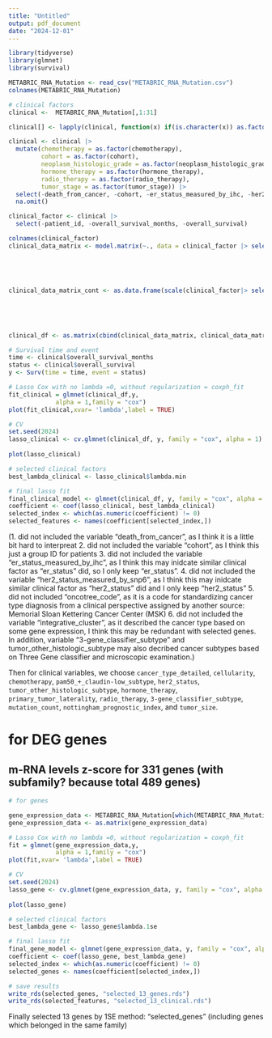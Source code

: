 ```yaml
---
title: "Untitled"
output: pdf_document
date: "2024-12-01"
---
```


```r
library(tidyverse)
library(glmnet)
library(survival)
```

```r
METABRIC_RNA_Mutation <- read_csv("METABRIC_RNA_Mutation.csv")
colnames(METABRIC_RNA_Mutation)

# clinical factors
clinical <-  METABRIC_RNA_Mutation[,1:31]

clinical[] <- lapply(clinical, function(x) if(is.character(x)) as.factor(x) else x)

clinical <- clinical |>
  mutate(chemotherapy = as.factor(chemotherapy), 
         cohort = as.factor(cohort), 
         neoplasm_histologic_grade = as.factor(neoplasm_histologic_grade), 
         hormone_therapy = as.factor(hormone_therapy), 
         radio_therapy = as.factor(radio_therapy), 
         tumor_stage = as.factor(tumor_stage)) |>
  select(-death_from_cancer, -cohort, -er_status_measured_by_ihc, -her2_status_measured_by_snp6, -oncotree_code, -integrative_cluster) |>
  na.omit()

clinical_factor <- clinical |>
  select(-patient_id, -overall_survival_months, -overall_survival)

colnames(clinical_factor)
clinical_data_matrix <- model.matrix(~., data = clinical_factor |> select(-age_at_diagnosis, 
                                                                          -lymph_nodes_examined_positive,
                                                                          -mutation_count,
                                                                          -nottingham_prognostic_index,
                                                                          -tumor_size))[, -1]

clinical_data_matrix_cont <- as.data.frame(scale(clinical_factor|> select(age_at_diagnosis, 
                                                                          lymph_nodes_examined_positive,
                                                                          mutation_count,
                                                                          nottingham_prognostic_index,
                                                                          tumor_size)))

clinical_df <- as.matrix(cbind(clinical_data_matrix, clinical_data_matrix_cont))

# Survival time and event
time <- clinical$overall_survival_months
status <- clinical$overall_survival
y <- Surv(time = time, event = status)

# Lasso Cox with no lambda =0, without regularization = coxph_fit
fit_clinical = glmnet(clinical_df,y,
             alpha = 1,family = "cox") 
plot(fit_clinical,xvar= 'lambda',label = TRUE)

# CV
set.seed(2024)
lasso_clinical <- cv.glmnet(clinical_df, y, family = "cox", alpha = 1)
 
plot(lasso_clinical)

# selected clinical factors
best_lambda_clinical <- lasso_clinical$lambda.min

# final lasso fit
final_clinical_model <- glmnet(clinical_df, y, family = "cox", alpha = 1, lambda = best_lambda_clinical)
coefficient <- coef(lasso_clinical, best_lambda_clinical)
selected_index <- which(as.numeric(coefficient) != 0)
selected_features <- names(coefficient[selected_index,])
```

(1. did not included the variable "death_from_cancer", as I think it is a little bit hard to interpreat
 2. did not included the variable "cohort", as I think this just a group ID for patients
 3. did not included the variable "er_status_measured_by_ihc", as I think this may inidcate similar clinical factor as "er_status" did, so I only keep "er_status".
 4. did not included the variable "her2_status_measured_by_snp6", as I think this may inidcate similar clinical factor as "her2_status" did and I only keep "her2_status"
 5. did not included "oncotree_code", as it is a code for standardizing cancer type diagnosis from a clinical perspective assigned by another source: Memorial Sloan Kettering Cancer Center (MSK)
 6. did not included the variable "integrative_cluster", as it described the cancer type based on some gene expression, I think this may be redundant with selected genes. In addition, variable "3-gene_classifier_subtype" and tumor_other_histologic_subtype may also decribed cancer subtypes based on Three Gene classifier and  microscopic examination.)
 
Then for clinical variables, we choose `cancer_type_detailed`, `cellularity`, `chemotherapy`, `pam50_+_claudin-low_subtype`, `her2_status`, `tumor_other_histologic_subtype`, `hormone_therapy`, `primary_tumor_laterality`, `radio_therapy`, `3-gene_classifier_subtype`, `mutation_count`, `nottingham_prognostic_index`, and `tumor_size`.

# for DEG genes
## m-RNA levels z-score for 331 genes (with subfamily? because total 489 genes)
```r
# for genes

gene_expression_data <- METABRIC_RNA_Mutation[which(METABRIC_RNA_Mutation$patient_id %in% clinical$patient_id), 32:520] 
gene_expression_data <- as.matrix(gene_expression_data)

# Lasso Cox with no lambda =0, without regularization = coxph_fit
fit = glmnet(gene_expression_data,y,
             alpha = 1,family = "cox") 
plot(fit,xvar= 'lambda',label = TRUE)

# CV
set.seed(2024)
lasso_gene <- cv.glmnet(gene_expression_data, y, family = "cox", alpha = 1, nfolds = 10)
 
plot(lasso_gene)

# selected clinical factors
best_lambda_gene <- lasso_gene$lambda.1se

# final lasso fit
final_gene_model <- glmnet(gene_expression_data, y, family = "cox", alpha = 1, lambda = best_lambda_gene)
coefficient <- coef(lasso_gene, best_lambda_gene)
selected_index <- which(as.numeric(coefficient) != 0)
selected_genes <- names(coefficient[selected_index,])

# save results
write_rds(selected_genes, "selected_13_genes.rds")
write_rds(selected_features, "selected_13_clinical.rds")
```

Finally selected 13 genes by 1SE method: "selected_genes" (including genes which belonged in the same family)